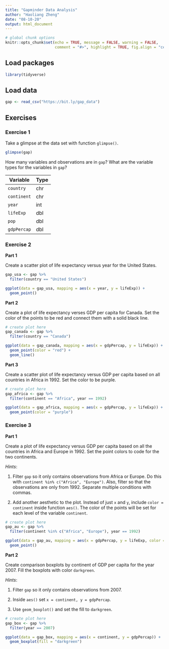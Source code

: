 ```yaml
---
title: "Gapminder Data Analysis"
author: "Haoliang Zheng"
date: "08-10-20"
output: html_document
---
```


```r
# global chunk options
knitr::opts_chunk$set(echo = TRUE, message = FALSE, warning = FALSE,
                      comment = "#>", highlight = TRUE, fig.align = "center")
```

## Load packages

```r
library(tidyverse)
```

## Load data

```r
gap <- read_csv("https://bit.ly/gap_data")
```

## Exercises

### Exercise 1

Take a glimpse at the data set with function `glimpse()`.

```r
glimpse(gap)
```

How many variables and observations are in `gap`? What are the variable types
for the variables in `gap`?

Variable       | Type
---------------|----------
`country`      | chr
`continent`    | chr
`year`         | int
`lifeExp`      | dbl
`pop`          | dbl
`gdpPercap`    | dbl

### Exercise 2

**Part 1**

Create a scatter plot of life expectancy versus year for the United States.

```r
gap_usa <- gap %>% 
  filter(country == "United States")

ggplot(data = gap_usa, mapping = aes(x = year, y = lifeExp)) +
  geom_point()
```

**Part 2**

Create a plot of life expectancy verses GDP per capita for Canada. Set the
color of the points to be red and connect them with a solid black line.

```r
# create plot here
gap_canada <- gap %>% 
  filter(country == "Canada")

ggplot(data = gap_canada, mapping = aes(x = gdpPercap, y = lifeExp)) +
  geom_point(color = "red") +
  geom_line()
```

**Part 3**

Create a scatter plot of life expectancy versus GDP per capita based on all 
countries in Africa in 1992. Set the color to be purple.

```r
# create plot here
gap_africa <- gap %>% 
  filter(continent == "Africa", year == 1992)

ggplot(data = gap_africa, mapping = aes(x = gdpPercap, y = lifeExp)) +
  geom_point(color = "purple")
```

### Exercise 3

**Part 1**

Create a plot of life expectancy versus GDP per capita based on all the
countries in Africa and Europe in 1992. Set the point colors to code for the
two continents.

*Hints*:

1. Filter `gap` so it only contains observations from Africa or Europe.
   Do this with `continent %in% c("Africa", "Europe")`. Also, filter so that
   the observations are only from 1992. Separate multiple conditions with
   commas.
   
2. Add another aesthetic to the plot. Instead of just `x` and `y`, include
   `color = continent` inside function `aes()`. The color of the points will
   be set for each level of the variable `continent`.

```r
# create plot here
gap_au <- gap %>% 
  filter(continent %in% c("Africa", "Europe"), year == 1992)

ggplot(data = gap_au, mapping = aes(x = gdpPercap, y = lifeExp, color = continent)) +
  geom_point()
```

**Part 2**

Create comparison boxplots by continent of GDP per capita for the year 2007.
Fill the boxplots with color `darkgreen`.

*Hints*:

1. Filter `gap` so it only contains observations from 2007.

2. Inside `aes()` set `x = continent, y = gdpPercap`.

3. Use `geom_boxplot()` and set the fill to `darkgreen`.

```r
# create plot here
gap_box <- gap %>% 
  filter(year == 2007)

ggplot(data = gap_box, mapping = aes(x = continent, y = gdpPercap)) +
  geom_boxplot(fill = "darkgreen")
```



